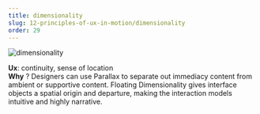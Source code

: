```yaml
---
title: dimensionality
slug: 12-principles-of-ux-in-motion/dimensionality
order: 29
---
```


<SlideTemplate title="Principle 11: Dimensionality">

![dimensionality](/gif/ux_dim.gif)

**Ux**: continuity, sense of location  
**Why** ? Designers can use Parallax to separate out immediacy content from ambient or supportive content.  Floating Dimensionality gives interface objects a spatial origin and departure, making the interaction models intuitive and highly narrative.  

</SlideTemplate>